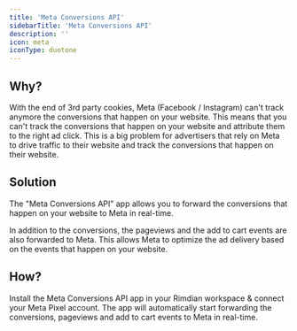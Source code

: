 ```yaml
---
title: 'Meta Conversions API'
sidebarTitle: 'Meta Conversions API'
description: ''
icon: meta
iconType: duotone
---
```


## Why?

With the end of 3rd party cookies, Meta (Facebook / Instagram) can't track anymore the conversions that happen on your website. This means that you can't track the conversions that happen on your website and attribute them to the right ad click. This is a big problem for advertisers that rely on Meta to drive traffic to their website and track the conversions that happen on their website.

## Solution

The "Meta Conversions API" app allows you to forward the conversions that happen on your website to Meta in real-time.

In addition to the conversions, the pageviews and the add to cart events are also forwarded to Meta. This allows Meta to optimize the ad delivery based on the events that happen on your website.

## How?

<Steps>
  <Step title="Install the app">
    Install the Meta Conversions API app in your Rimdian workspace & connect your Meta Pixel account.
    </Step>
    <Step title="That's it">
    The app will automatically start forwarding the conversions, pageviews and add to cart events to Meta in real-time.
    </Step>
</Steps>

